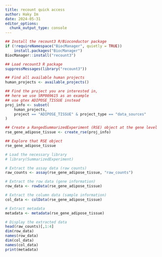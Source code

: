 ```yaml
---
title: recount quick access
author: Haky Im
date: 2024-05-31
editor_options: 
  chunk_output_type: console
---
```



```r

## Install the recount3 R/Bioconductor package
if (!requireNamespace("BiocManager", quietly = TRUE))
    install.packages("BiocManager")
BiocManager::install("recount3")

## Load recount3 R package
suppressMessages(library("recount3"))

## Find all available human projects
human_projects <- available_projects()

## Find the project you are interested in,
## here we use SRP009615 as an example
## use gtex ADIPOSE_TISSUE instead
proj_info <- subset(
    human_projects,
    project == "ADIPOSE_TISSUE" & project_type == "data_sources"
)

## Create a RangedSummarizedExperiment (RSE) object at the gene level
rse_gene_adipose_tissue <- create_rse(proj_info)

## Explore that RSE object
rse_gene_adipose_tissue

```

```r

# Load the necessary library
# library(SummarizedExperiment)

# Extract the assay data (raw counts)
raw_counts <- assay(rse_gene_adipose_tissue, "raw_counts")

# Extract the row data (gene information)
row_data <- rowData(rse_gene_adipose_tissue)

# Extract the column data (sample information)
col_data <- colData(rse_gene_adipose_tissue)

# Extract metadata
metadata <- metadata(rse_gene_adipose_tissue)

# Display the extracted data
head(raw_counts)[,1:4]
dim(row_data)
names(row_data)
dim(col_data)
names(col_data)
print(metadata)


```

